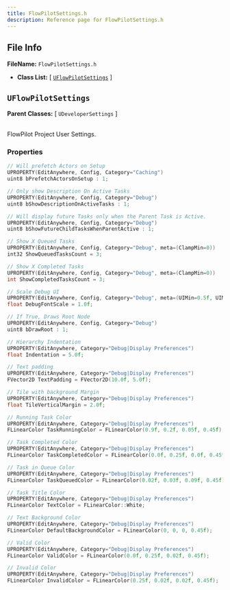 ```yaml
---
title: FlowPilotSettings.h
description: Reference page for FlowPilotSettings.h
---
```


## File Info

__FileName:__ `FlowPilotSettings.h`
- __Class List:__ 
[ [`UFlowPilotSettings`](#uflowpilotsettings) ]


## `UFlowPilotSettings` 


__Parent Classes:__
[ `UDeveloperSettings` ]

 \
FlowPilot Project User Settings. 

### Properties

```cpp
// Will prefetch Actors on Setup 
UPROPERTY(EditAnywhere, Config, Category="Caching")
uint8 bPrefetchActorsOnSetup : 1;

// Only show Description On Active Tasks 
UPROPERTY(EditAnywhere, Config, Category="Debug")
uint8 bShowDescriptionOnActiveTasks : 1;

// Will display future Tasks only when the Parent Task is Active. 
UPROPERTY(EditAnywhere, Config, Category="Debug")
uint8 bShowFutureChildTasksWhenParentActive : 1;

// Show X Queued Tasks 
UPROPERTY(EditAnywhere, Config, Category="Debug", meta=(ClampMin=0))
int32 ShowQueuedTasksCount = 3;

// Show X Completed Tasks 
UPROPERTY(EditAnywhere, Config, Category="Debug", meta=(ClampMin=0))
int ShowCompletedTasksCount = 3;

// Scale Debug UI 
UPROPERTY(EditAnywhere, Config, Category="Debug", meta=(UIMin=0.5f, UIMax=2.0f))
float DebugFontScale = 1.0f;

// If True, Draws Root Node 
UPROPERTY(EditAnywhere, Config, Category="Debug")
uint8 bDrawRoot : 1;

// Hierarchy Indentation 
UPROPERTY(EditAnywhere, Category="Debug|Display Preferences")
float Indentation = 5.0f;

// Text padding 
UPROPERTY(EditAnywhere, Category="Debug|Display Preferences")
FVector2D TextPadding = FVector2D(10.0f, 5.0f);

// Tile with background Margin 
UPROPERTY(EditAnywhere, Category="Debug|Display Preferences")
float TileVerticalMargin = 2.0f;

// Running Task Color 
UPROPERTY(EditAnywhere, Category="Debug|Display Preferences")
FLinearColor TaskRunningColor = FLinearColor(0.9f, 0.2f, 0.05f, 0.45f);

// Task Completed Color 
UPROPERTY(EditAnywhere, Category="Debug|Display Preferences")
FLinearColor TaskCompletedColor = FLinearColor(0.0f, 0.25f, 0.0f, 0.45f);

// Task in Queue Color 
UPROPERTY(EditAnywhere, Category="Debug|Display Preferences")
FLinearColor TaskQueuedColor = FLinearColor(0.02f, 0.03f, 0.09f, 0.45f);

// Task Title Color 
UPROPERTY(EditAnywhere, Category="Debug|Display Preferences")
FLinearColor TextColor = FLinearColor::White;

// Text Background Color 
UPROPERTY(EditAnywhere, Category="Debug|Display Preferences")
FLinearColor DefaultBackgroundColor = FLinearColor(0, 0, 0, 0.45f);

// Valid Color 
UPROPERTY(EditAnywhere, Category="Debug|Display Preferences")
FLinearColor ValidColor = FLinearColor(0.0f, 0.25f, 0.02f, 0.45f);

// Invalid Color 
UPROPERTY(EditAnywhere, Category="Debug|Display Preferences")
FLinearColor InvalidColor = FLinearColor(0.25f, 0.02f, 0.02f, 0.45f);

```

